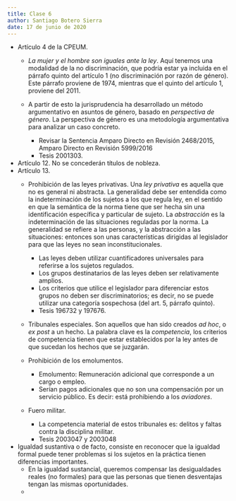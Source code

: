 ```yaml
---
title: Clase 6
author: Santiago Botero Sierra
date: 17 de junio de 2020
---
```


+ Artículo 4 de la CPEUM.
	- *La mujer y el hombre son iguales ante la ley*. Aquí tenemos una modalidad
		de la no discriminación, que podría estar ya incluida en el párrafo
		quinto del artículo 1 (no discriminación por razón de género). Este
		párrafo proviene de 1974, mientras que el quinto del artículo 1,
		proviene del 2011.
	- A partir de esto la jurisprudencia ha desarrollado un método argumentativo
		en asuntos de género, basado en *perspectiva de género*. La perspectiva
		de género es una metodología argumentativa para analizar un caso
		concreto.

		* Revisar la Sentencia Amparo Directo en Revisión 2468/2015, Amparo
			Directo en Revisión 5999/2016
		* Tesis 2001303.

+ Artículo 12. No se concederán títulos de nobleza.
+ Artículo 13.
	- Prohibición de las leyes privativas. Una *ley privativa* es aquella que
		no es general ni abstracta. La generalidad debe ser entendida como la
		indeterminación de los sujetos a los que regula ley, en el sentido en
		que la semántica de la norma tiene que ser hecha sin una identificación
		específica y particular de sujeto. La *abstracción* es la
		indeterminación de las situaciones reguladas por la norma. La
		generalidad se refiere a las personas, y la abstracción a las
		situaciones: entonces son unas características dirigidas al legislador
		para que las leyes no sean inconstitucionales.

		* Las leyes deben utilizar cuantificadores universales para referirse
			a los sujetos regulados.
		* Los grupos destinatarios de las leyes deben ser relativamente amplios.
		* Los criterios que utilice el legislador para diferenciar estos grupos
			no deben ser discriminatorios; es decir, no se puede utilizar una
			categoría sospechosa (del art. 5, párrafo quinto).
		* Tesis 196732 y 197676.

	- Tribunales especiales. Son aquellos que han sido creados *ad hoc*, o
		*ex post* a un hecho. La palabra clave es la *competencia*, los
		criterios de competencia tienen que estar establecidos por la ley antes
		de que sucedan los hechos que se juzgarán.

	- Prohibición de los emolumentos.

		* Emolumento: Remuneración adicional que corresponde a un cargo o
			empleo.
		* Serían pagos adicionales que no son una compensación por un servicio
		 	público. Es decir: está prohibiendo a los *aviadores*.

	- Fuero militar.

		* La competencia material de estos tribunales es: delitos y faltas
			contra la disciplina militar.
		*  Tesis 2003047 y 2003048

+ Igualdad sustantiva o de facto, consiste en reconocer que la igualdad formal
	puede tener problemas si los sujetos en la práctica tienen diferencias
	importantes.
	- En la igualdad sustancial, queremos compensar las desigualdades reales
		(no formales) para que las personas que tienen desventajas tengan las
		mismas oportunidades.
	-
